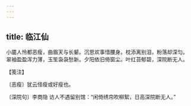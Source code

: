 ```yaml
---
---
---
```

title: 临江仙
---







小靥人怜都恶瘦，曲眉天与长颦。沉思欢事惜腰身。枕添离别泪，粉落却深匀。　翠袖盈盈浑力薄，玉笙袅袅愁新。夕阳依旧倚窗尘。叶红苔郁碧，深院断无人。





【笺注】


〔恶瘦〕犹云怪瘦或好瘦也。

〔深院句〕李商隐 访人不遇留别馆：“闲倚绣帘吹柳絮，日高深院断无人。”